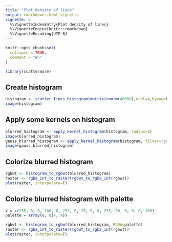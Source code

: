 ---
title: "Plot density of lines"
output: rmarkdown::html_vignette
vignette: >
  %\VignetteIndexEntry{Plot density of lines}
  %\VignetteEngine{knitr::rmarkdown}
  %\VignetteEncoding{UTF-8}
---

```{r, include = FALSE}
knitr::opts_chunk$set(
  collapse = TRUE,
  comment = "#>"
)
```

```{r setup}
library(scattermore)
```

## Create histogram
```{r}
histogram <- scatter_lines_histogram(matrix(rnorm(40000),ncol=4,byrow=F), xlim=c(-5,5), ylim=c(-5,5))
image(histogram)
```

## Apply some kernels on histogram
```{r}
blurred_histogram <- apply_kernel_histogram(histogram, radius=4)
image(blurred_histogram)
gauss_blurred_histogram <- apply_kernel_histogram(histogram, filter="gauss", radius=4)
image(gauss_blurred_histogram)
```

## Colorize blurred histogram
```{r}
rgbwt <- histogram_to_rgbwt(blurred_histogram)
raster <- rgba_int_to_raster(rgbwt_to_rgba_int(rgbwt))
plot(raster, interpolate=F)
```

## Colorize blurred histogram with palette
```{r}
v = c(255, 0, 0, 100, 0, 255, 0, 25, 0, 0, 255, 50, 0, 0, 0, 100)
palette = array(v, c(4, 4))

rgbwt <- histogram_to_rgbwt(blurred_histogram, RGBA=palette)
raster <- rgba_int_to_raster(rgbwt_to_rgba_int(rgbwt))
plot(raster, interpolate=F)
```
